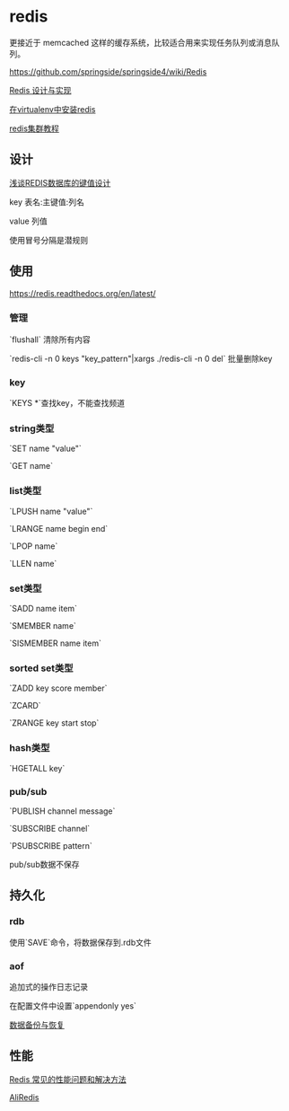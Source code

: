 = redis =
更接近于 memcached 这样的缓存系统，比较适合用来实现任务队列或消息队列。

[[https://github.com/springside/springside4/wiki/Redis]]

[[http://www.redisbook.com/en/latest/|Redis 设计与实现]]

[[install_redis_in_venv|在virtualenv中安装redis]]

[[http://redis.io/topics/cluster-tutorial|redis集群教程]]
== 设计 ==
[[http://www.hoterran.info/redis_kv_design|浅谈REDIS数据库的键值设计]]

key 表名:主键值:列名

value 列值

使用冒号分隔是潜规则

== 使用 ==
[[https://redis.readthedocs.org/en/latest/]]
=== 管理 ===
`flushall` 清除所有内容

`redis-cli -n 0 keys "key_pattern"|xargs ./redis-cli -n 0 del` 批量删除key
=== key ===
`KEYS *`查找key，不能查找频道

=== string类型 ===
`SET name "value"`

`GET name`

=== list类型 ===
`LPUSH name "value"`

`LRANGE name begin end`

`LPOP name`

`LLEN name`

=== set类型 ===
`SADD name item`

`SMEMBER name`

`SISMEMBER name item`

=== sorted set类型 ===
`ZADD key score member`

`ZCARD`

`ZRANGE key start stop`

=== hash类型 ===
`HGETALL key`



=== pub/sub ===
`PUBLISH channel message`

`SUBSCRIBE channel`

`PSUBSCRIBE pattern`

pub/sub数据不保存

== 持久化 ==

=== rdb ===
使用`SAVE`命令，将数据保存到.rdb文件

=== aof ===
追加式的操作日志记录

在配置文件中设置`appendonly yes`

[[http://haili.me/archives/tag/redis%E6%8C%81%E4%B9%85%E5%8C%96%E5%AD%98%E5%82%A8|数据备份与恢复]]

== 性能 ==
[[http://zhupan.iteye.com/blog/1576108|Redis 常见的性能问题和解决方法]]

[[http://blog.sina.com.cn/s/blog_e59371cc0101br74.html|AliRedis]]
